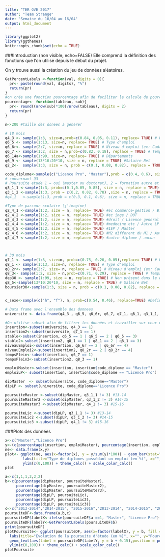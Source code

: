 ```yaml
---
title: "TER OVE 2017"
author: "Team Strange"
date: "Semaine du 10/04 au 16/04"
output: html_document
---
```


```r
library(ggplot2)
library(ggthemes)
knitr::opts_chunk$set(echo = TRUE)
```

###Introduction (non visible, echo=FALSE)
Elle comprend la définition des fonctions que l'on utilise depuis le début du projet.

On y trouve aussi la création du jeu de données aléatoires.

```r
GetPercentLabels <-function(val, digits = 0){
  pr<- paste(round(val, digits), "%")
  return(pr)
}
#on crée une fonction pourcentage afin de faciliter le calcule de pourcentage
pourcentage<- function(tableau, sub){
  pr<- round((nrow(sub)*100)/nrow(tableau), digits = 2)
  return(pr)
}

n<-200 #taille des donees a generer

# 18 mois
q4_3 <- sample(1:3, size=n,prob=c(0.84, 0.05, 0.11), replace= TRUE) # Possède un emploi ou pas
q6_5 <- sample(1:13, size=n, replace= TRUE) # Type d'emploi
q6_6r<- sample(2:7, size=n, replace = TRUE) # Niveau d'emploi (ex: Cadre, Ingénieur, etc)
q6_7 <- sample(1:2, size = n,prob=c(0.82, 0.18), replace = TRUE) # Temps partiel ou pleins
q6_14a<-sample(1:99, size=n, replace= TRUE) # Départements
q6_9 <- sample(13*10:20*10, size = n, replace = TRUE) #Salaire Net
q2_2<-  sample(1:3, size = n, prob = c(0.1, 0.08, 0.82), replace = TRUE) #boursier

code_diplome<-sample(c("Licence Pro", "Master"),prob = c(0.4, 0.6), size = n, replace= TRUE)
# consernant Q3
# Poursuite etude 1 = oui (master ou doctorat), 2 = formation autre et 3 = non
q3_1_1 <-sample(1:3, prob=c(0.1,0.05, 0.85), size = n, replace = TRUE) #Poursuite etude 2013-14
q3_1_2 <-sample(1:3, prob = c(0.2, 0.02, 0.78) ,size = n, replace = TRUE) #Poursuite etude 2014-15
#q4_1   <-sample(1:3, prob = c(0.3, 0.1, 0.6), size = n, replace = TRUE) #Poursuite etude 2015-16

#Type de parcour scolaire (j'imagine)
q2_4_1 <-sample(1:2, size = n, replace= TRUE) #ec commerce-gestion / BTS
q2_4_2 <-sample(1:2, size = n, replace= TRUE) #ec inge / DUT
q2_4_3 <-sample(1:2, size = n, replace= TRUE) #droit / Licence general
q2_4_4 <-sample(1:2, size = n, replace= TRUE) #medecine etc / Autre LP
q2_4_5 <-sample(1:2, size = n, replace= TRUE) #IEP / Master
q2_4_6 <-sample(1:2, size = n, replace= TRUE) #M2 different du M1 / Autre
q2_4_7 <-sample(1:2, size = n, replace= TRUE) #autre diplome / aucun



# 30 mois
q7_1 <- sample(1:3, size=n, prob=c(0.75, 0.20, 0.05),replace= TRUE) # Possède un emploi ou non
q8_1 <- sample(1:13, size=n, replace= TRUE) # Type d'emploi
q8_2r<- sample(2:7, size= n, replace = TRUE) # Niveau d'emploi (ex: Cadre, Ingénieur, etc)
q8_3<- sample(1:2, size = n,prob=c(0.71, 0.29), replace = TRUE) # Temps partiel ou pleins
dep30 <- sample(1:99, size = n, replace = TRUE) # Non présent dans le questionaire
q8_5<-sample(13*10:20*10, size = n, replace = TRUE) # Salaire Net
boursier30<-sample(1:3, size = n, prob = c(0.1, 0.08, 0.82), replace = TRUE) # Boursier Non present dans le questionnaire


c_sexe<-sample(c("h", "f"), n, prob=c(0.54, 0.46), replace=TRUE) #Definition de sexes

# Data frame avec l'ensemble des donnees
universite <- data.frame(q4_3 , q6_5, q6_6r, q6_7, q7_1, q8_1, q3_1_1, q3_1_2, q4_1, q8_2r, code_diplome, q8_3, c_sexe, q6_14a, dep30 , q6_9, q8_5, q2_2, boursier30, q2_4_1, q2_4_2, q2_4_3, q2_4_4, q2_4_5, q2_4_6, q2_4_7)

#On utilise subset afin de filtrer les données et travailler sur ceux qui ont un emploi
insertion<-subset(universite, q4_3 == 1)
insertion2<-subset(universite, q7_1 == 1)
stable<-subset(insertion, q6_5 == 1 | q6_5 == 2 | q6_5 == 3)
stable2<-subset(insertion2, q8_1 == 1 | q8_1 == 2 | q8_1 == 3)
niveauEmploi<-subset(insertion, q6_6r == 2 | q6_6r == 4)
niveauEmploi2<-subset(insertion2, q8_2r == 2 | q8_2r == 4)
tempsPlein<-subset(insertion, q6_7 == 1)
tempsPlein2<-subset(insertion2, q8_3 == 1)

emploiMaster<-subset(insertion, insertion$code_diplome == "Master")
emploiLP<- subset(insertion, insertion$code_diplome == "Licence Pro")

dipMaster  <- subset(universite, code_diplome=="Master")
dipLP <- subset(universite, code_diplome=="Licence Pro")

poursuiteMaster <-subset(dipMaster, q3_1_1 != 3) #13-14
poursuiteMaster2 <-subset(dipMaster, q3_1_2 != 3) #14-15
poursuiteMaster3 <-subset(dipMaster, q4_1 != 3) #15-16

poursuiteLic <-subset(dipLP, q3_1_1 != 3) #13-14
poursuiteLic2 <-subset(dipLP, q3_1_2 != 3) #14-15
poursuiteLic3 <-subset(dipLP, q4_1 != 3) #15-16

```

###Plots des données 

```r
x<-c("Master","Licence Pro")
y<-(c(pourcentage(insertion, emploiMaster), pourcentage(insertion, emploiLP)))
ne<- data.frame(x,y)
plot<- ggplot(ne, aes(x=factor(x), y = y/sum(y)*100)) + geom_bar(stat="identity")+
        labs(title="Type de diplomes possédant un emploi (en %)", x="", y="Pourcentage")+
        ylim(c(0,100)) + theme_calc() + scale_color_calc()
plot

a<-c(1,1,1,2,2,2)
b<-c(pourcentage(dipMaster, poursuiteMaster),
     pourcentage(dipMaster, poursuiteMaster2),
     pourcentage(dipMaster, poursuiteMaster3),
     pourcentage(dipLP, poursuiteLic),
     pourcentage(dipLP, poursuiteLic2),
     pourcentage(dipLP, poursuiteLic3))
c<-c("2013-2014","2014-2015", "2015-2016","2013-2014", "2014-2015", "2015-2016")
poursuiteDF<-data.frame(a,b,c)
poursuiteDF$labelX<-ifelse(poursuiteDF$a ==1, "Master", "Licence Pro")
poursuiteDF$labelY<-GetPercentLabels(poursuiteDF$b)
print(poursuiteDF)
plotPoursuite<- ggplot(poursuiteDF, aes(x=factor(labelX), y = b, fill = c)) + geom_bar(stat="identity", position = position_dodge())+
  labs(title="Evolution de la poursuite d'étude (en %)", x="", y="Pourcentage", fill="Par année")+
  geom_text(aes(label = poursuiteDF$labelY, y = b + 0.15),position = position_dodge(0.9), vjust = -1)+
  ylim(c(0,100)) + theme_calc() + scale_color_calc()
plotPoursuite

```